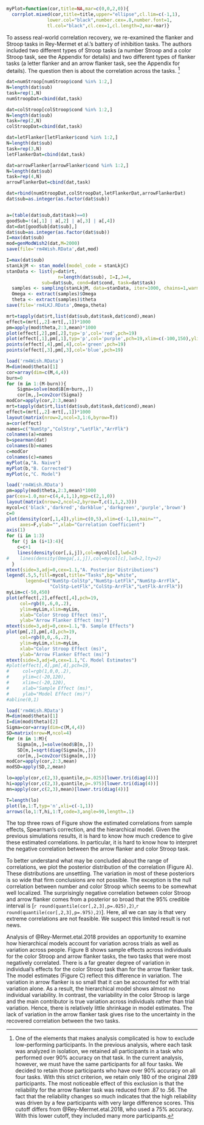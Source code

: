 ```r
myPlot=function(cor,title=NA,mar=c(0,0,2,0)){
  corrplot.mixed(cor,title=title,upper="ellipse",cl.lim=c(-1,1),
               lower.col="black",number.cex=.8,number.font=1,
               tl.col="black",cl.cex=1,cl.length=2,mar=mar)}
```

To assess real-world correlation recovery, we re-examined the flanker and Stroop tasks in Rey-Mermet et al.'s battery of inhibition tasks.  The authors included two different types of Stroop tasks (a number Stroop and a color Stroop task, see the Appendix for details) and two different types of flanker tasks (a letter flanker and an arrow flanker task, see the Appendix for details).  The question then is about the correlation across the tasks. ^[One of the elements that makes analysis complicated is how to exclude low-performing participants.  In the previous analysis, where each task was analyzed in isolation, we retained all participants in a task who performed over 90% accuracy on that task.  In the current analysis, however, we must have the same participants for all four tasks.  We decided to retain those participants who have over 90% accuracy on all four tasks.  With this strict criterion, we retain only 180 of the original 289 participants.  The most noticeable effect of this exclusion is that the reliability for the arrow flanker task was reduced from .87 to .56.  The fact that the reliability changes so much indicates that the high reliability was driven by a few participants with very large difference scores.  This cutoff differs from @Rey-Mermet.etal.2018, who used a 75% accuracy.  With this lower cutoff, they included many more participants.]


```r
dat=numStroop[numStroop$cond %in% 1:2,]
N=length(dat$sub)
task=rep(1,N)
numStroopDat=cbind(dat,task)

dat=colStroop[colStroop$cond %in% 1:2,]
N=length(dat$sub)
task=rep(2,N)
colStroopDat=cbind(dat,task)

dat=letFlanker[letFlanker$cond %in% 1:2,]
N=length(dat$sub)
task=rep(3,N)
letFlankerDat=cbind(dat,task)

dat=arrowFlanker[arrowFlanker$cond %in% 1:2,]
N=length(dat$sub)
task=rep(4,N)
arrowFlankerDat=cbind(dat,task)

dat=rbind(numStroopDat,colStroopDat,letFlankerDat,arrowFlankerDat)
dat$sub=as.integer(as.factor(dat$sub))


a=(table(dat$sub,dat$task)==0) 
goodSub=!(a[,1] | a[,2] | a[,3] | a[,4]) 
dat=dat[goodSub[dat$sub],] 
dat$sub=as.integer(as.factor(dat$sub)) 
I=max(dat$sub)
mod=genModWish2(dat,M=2000)
save(file='rm4Wish.RData',dat,mod)
```

```r
I=max(dat$sub)
stanLkjM <- stan_model(model_code = stanLkjC)
stanData <- list(y=dat$rt, 
                   n=length(dat$sub), I=I,J=4, 
             sub=dat$sub, cond=dat$cond, task=dat$task)
  samples <- sampling(stanLkjM, data=stanData, iter=1000, chains=1,warmup=200)
  Omega <- extract(samples)$Omega
  theta <- extract(samples)$theta
save(file='rm4LKJ.RData',Omega,theta)
```



```r
mrt=tapply(dat$rt,list(dat$sub,dat$task,dat$cond),mean)
effect=(mrt[,,2]-mrt[,,1])*1000
pm=apply(mod$theta,2:3,mean)*1000
plot(effect[,2],pm[,2],typ='p',col='red',pch=19)
plot(effect[,1],pm[,1],typ='p',col='purple',pch=19,xlim=c(-100,150),ylim=c(-40,100))
points(effect[,4],pm[,4],col='green',pch=19)
points(effect[,3],pm[,3],col='blue',pch=19)
```


```r
load('rm4Wish.RData')
M=dim(mod$theta)[1]
cor=array(dim=c(M,4,4))
burn=0
for (m in 1:(M-burn)){
    Sigma=solve(mod$B[m+burn,,])
    cor[m,,]=cov2cor(Sigma)}
modCor=apply(cor,2:3,mean)
mrt=tapply(dat$rt,list(dat$sub,dat$task,dat$cond),mean)
effect=(mrt[,,2]-mrt[,,1])*1000
layout(matrix(nrow=2,ncol=3,1:6,byrow=T))
a=cor(effect)
names=c("NumStp","ColStrp","LetFlk","ArrFlk")
colnames(a)=names
b=spearman(dat)
colnames(b)=names
c=modCor
colnames(c)=names
myPlot(a,"A. Naive")
myPlot(b,"B. Corrected")
myPlot(c,"C. Model")
```

```r
load('rm4Wish.RData')
pm=apply(mod$theta,2:3,mean)*1000
par(cex=1.0,mar=c(4,4,1,1),mgp=c(2,1,0))
layout(matrix(nrow=2,ncol=2,byrow=T,c(1,1,2,3)))
mycol=c('black','darkred','darkblue','darkgreen','purple','brown')
c=0
plot(density(cor[,1,4]),ylim=c(0,5),xlim=c(-1,1),main="",
     axes=F,ylab="",xlab="Correlation Coefficient")
axis(1)
for (i in 1:3)
  for (j in (i+1):4){
    c=c+1
    lines(density(cor[,i,j]),col=mycol[c],lwd=2)
#    lines(density(Omega[,i,j]),col=mycol[c],lwd=2,lty=2)
  }
mtext(side=3,adj=0,cex=1.1,"A. Posterior Distributions")
legend(.5,5,fill=mycol,title="Tasks",bg="white",
       legend=c("NumStp-ColStp","NumStp-LetFlk","NumStp-ArrFlk",
                "ColStp-LetFlk","ColStp-ArrFlk","LetFlk-ArrFlk"))
myLim=c(-50,450)
plot(effect[,2],effect[,4],pch=19,
     col=rgb(0,.6,0,.2),
     ylim=myLim,xlim=myLim,
     xlab="Color Stroop Effect (ms)",
     ylab="Arrow Flanker Effect (ms)")
mtext(side=3,adj=0,cex=1.1,"B. Sample Effects")
plot(pm[,2],pm[,4],pch=19,
     col=rgb(0,0,.6,.2),
     ylim=myLim,xlim=myLim,
     xlab="Color Stroop Effect (ms)",
     ylab="Arrow Flanker Effect (ms)")
mtext(side=3,adj=0,cex=1.1,"C. Model Estimates")
#plot(effect[,4],pm[,4],pch=19,
#     col=rgb(1,0,0,.2),
#     ylim=c(-20,120),
#     xlim=c(-20,120),
#     xlab="Sample Effect (ms)",
#     ylab="Model Effect (ms)")
#abline(0,1)
```

```r
load('rm4Wish.RData')
M=dim(mod$theta)[1]
I=dim(mod$theta)[2]
Sigma=cor=array(dim=c(M,4,4))
SD=matrix(nrow=M,ncol=4)
for (m in 1:M){
    Sigma[m,,]=solve(mod$B[m,,])
    SD[m,]=sqrt(diag(Sigma[m,,]))
    cor[m,,]=cov2cor(Sigma[m,,])}
modCor=apply(cor,2:3,mean)
modSD=apply(SD,2,mean)

lo=apply(cor,c(2,3),quantile,p=.025)[lower.tri(diag(4))]
hi=apply(cor,c(2,3),quantile,p=.975)[lower.tri(diag(4))]
mn=apply(cor,c(2,3),mean)[lower.tri(diag(4))]

T=length(lo)
plot(lo,1:T,typ='n',xli=c(-1,1))
arrows(lo,1:T,hi,1:T,code=3,angle=90,length=.1)


```

The top three rows of Figure \ref{fig:rm4task} show the estimated correlations from sample effects, Spearman's correction, and the hierarchical model.  Given the previous simulations results, it is hard to know how much credence to give these estimated correlations.  In particular, it is hard to know how to interpret the negative correlation between the arrow flanker and color Stroop task.  

To better understand what may be concluded about the range of correlations, we plot the posterior distribution of the correlation (Figure \ref{fig:rm4taskEst}A).  These distributions are unsettling.  The variation in most of these posteriors is so wide that firm conclusions are not possible.  The exception is the null correlation between number and color Stroop which seems to be somewhat well localized.  The surprisingly negative correlation between color Stroop and arrow flanker comes from a posterior so broad that the 95% credible interval is [`r round(quantile(cor[,2,3],p=.025),2)`,`r round(quantile(cor[,2,3],p=.975),2)`].  Here, all we can say is that very extreme correlations are not feasible.  We suspect this limited result is not news.

Analysis of @Rey-Mermet.etal.2018 provides an opportunity to examine how hierarchical models account for variation across trials as well as variation across people.  Figure \ref{fig:rm4taskEst}B shows sample effects across individuals for the color Stroop and arrow flanker tasks, the two tasks that were most negatively correlated.  There is a far greater degree of variation in individual's effects for the color Stroop task than for the arrow flanker task.  The model estimates (Figure \ref{fig:rm4taskEst}C) reflect this difference in variation.  The variation in arrow flanker is so small that it can be accounted for with trial variation alone.  As a result, the hierarchical model shows almost no individual variability.  In contrast, the variability in the color Stroop is large and the main contributor is true variation across individuals rather than trial variation.  Hence, there is relatively little shrinkage in model estimates. The lack of variation in the arrow flanker task gives rise to the uncertainty in the recovered correlation between the two tasks.
